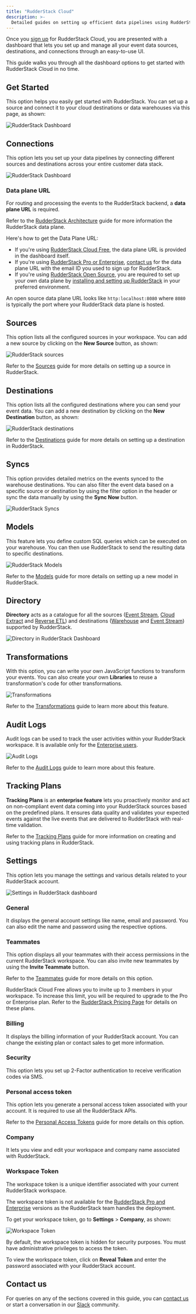 ```yaml
---
title: "RudderStack Cloud"
description: >-
  Detailed guides on setting up efficient data pipelines using RudderStack Cloud.
---
```


Once you [sign up](https://app.rudderstack.com/signup) for RudderStack Cloud, you are presented with a dashboard that lets you set up and manage all your event data sources, destinations, and connections through an easy-to-use UI.

This guide walks you through all the dashboard options to get started with RudderStack Cloud in no time.

## Get Started

This option helps you easily get started with RudderStack. You can set up a source and connect it to your cloud destinations or data warehouses via this page, as shown:

<img src="../assets/rs-cloud/get-started.png" alt="RudderStack Dashboard" />

## Connections

This option lets you set up your data pipelines by connecting different sources and destinations across your entire customer data stack.

<img src="../assets/rs-cloud/connections-dashboard.png" alt="RudderStack Dashboard" />

<br />

### Data plane URL

For routing and processing the events to the RudderStack backend, a **data plane URL** is required.

<div class="infoBlock">

Refer to the <a href="https://rudderstack.com/docs/get-started/rudderstack-architecture/">RudderStack Architecture</a> guide for more information the RudderStack data plane.
</div>

Here's how to get the Data Plane URL:

* If you're using [RudderStack Cloud Free](https://app.rudderlabs.com/signup?type=freetrial), the data plane URL is provided in the dashboard itself. 
* If you're using [RudderStack Pro or Enterprise](https://rudderstack.com/pricing), [contact us](https://rudderstack.com/join-rudderstack-slack-community) for the data plane URL with the email ID you used to sign up for RudderStack.
* If you're using [RudderStack Open Source](https://app.rudderstack.com/signup?type=opensource), you are required to set up your own data plane by [installing and setting up RudderStack](https://rudderstack.com/docs/rudderstack-open-source/installing-and-setting-up-rudderstack/) in your preferred environment.

<div class="successBlock">

An open source data plane URL looks like `http:localhost:8080` where `8080` is typically the port where your RudderStack data plane is hosted.
</div>

## Sources

This option lists all the configured sources in your workspace. You can add a new source by clicking on the **New Source** button, as shown:

<img src="../assets/rs-cloud/rudderstack-sources.png" alt="RudderStack sources" />

<div class="infoBlock">

Refer to the <a href="https://rudderstack.com/docs/rudderstack-cloud/sources/">Sources</a> guide for more details on setting up a source in RudderStack.
</div>

## Destinations

This option lists all the configured destinations where you can send your event data. You can add a new destination by clicking on the **New Destination** button, as shown:

<img src="../assets/rs-cloud/destinations.png" alt="RudderStack destinations" />

<div class="infoBlock">

Refer to the <a href="https://rudderstack.com/docs/rudderstack-cloud/destinations/">Destinations</a> guide for more details on setting up a destination in RudderStack.
</div>

## Syncs

This option provides detailed metrics on the events synced to the warehouse destinations. You can also filter the event data based on a specific source or destination by using the filter option in the header or sync the data manually by using the **Sync Now** button.

<img src="../assets/rs-cloud/syncs-dashboard.png" alt="RudderStack Syncs" />

## Models

This feature lets you define custom SQL queries which can be executed on your warehouse. You can then use RudderStack to send the resulting data to specific destinations.

<img src="../assets/warehouse-actions-sources/models-view-dashboard.png" alt="RudderStack Models" />

<div class="infoBlock">

Refer to the <a href="https://www.rudderstack.com/docs/reverse-etl/features/models/">Models</a> guide for more details on setting up a new model in RudderStack.
</div>

## Directory

**Directory** acts as a catalogue for all the sources ([Event Stream](https://rudderstack.com/docs/sources/cloud-apps/), [Cloud Extract](https://rudderstack.com/docs/sources/extract/) and [Reverse ETL](https://www.rudderstack.com/docs/reverse-etl/)) and destinations ([Warehouse](https://www.rudderstack.com/docs/data-warehouse-integrations/) and [Event Stream](https://www.rudderstack.com/docs/destinations/)) supported by RudderStack.

<img src="../assets/rs-cloud/directory.png" alt="Directory in RudderStack Dashboard" />

## Transformations

With this option, you can write your own JavaScript functions to transform your events. You can also create your own **Libraries** to reuse a transformation's code for other transformations.

<img src="../assets/rs-cloud/transformations-dashboard.png" alt="Transformations" />

<div class="infoBlock">

Refer to the <a href="https://rudderstack.com/docs/transformations/">Transformations</a> guide to learn more about this feature.
</div>

## Audit Logs

Audit logs can be used to track the user activities within your RudderStack workspace. It is available only for the [Enterprise users](https://www.rudderstack.com/pricing/).

<img src="../assets/rs-cloud/audit-logs-dashboard.png" alt="Audit Logs" />

<div class="infoBlock">

Refer to the <a href="https://rudderstack.com/docs/rudderstack-cloud/audit-logs/">Audit Logs</a> guide to learn more about this feature.
</div>

## Tracking Plans

**Tracking Plans** is an **enterprise feature** lets you proactively monitor and act on non-compliant event data coming into your RudderStack sources based on the predefined plans. It ensures data quality and validates your expected events against the live events that are delivered to RudderStack with real-time validation.

<div class="infoBlock">

Refer to the <a href="https://rudderstack.com/docs/data-governance/tracking-plans/">Tracking Plans</a> guide for more information on creating and using tracking plans in RudderStack.
</div>

## Settings

This option lets you manage the settings and various details related to your RudderStack account.

<img src="../assets/rs-cloud/settings-dashboard.png" alt="Settings in RudderStack dashboard" />

### General

It displays the general account settings like name, email and password. You can also edit the name and password using the respective options. 

### Teammates

This option displays all your teammates with their access permissions in the current RudderStack workspace. You can also invite new teammates by using the **Invite Teammate** button.

<div class="infoBlock">

Refer to the <a href="https://rudderstack.com/docs/rudderstack-cloud/teammates/">Teammates</a> guide for more details on this option.
</div>

<div class="successBlock">

RudderStack Cloud Free allows you to invite up to 3 members in your workspace. To increase this limit, you will be required to upgrade to the Pro or Enterprise plan. Refer to the <a href="https://rudderstack.com/pricing/">RudderStack Pricing Page</a> for details on these plans.
</div>

### Billing

It displays the billing information of your RudderStack account. You can change the existing plan or contact sales to get more information.

### Security

This option lets you set up 2-Factor authentication to receive verification codes via SMS.

### Personal access token

This option lets you generate a personal access token associated with your account. It is required to use all the RudderStack APIs.

<div class="infoBlock">

Refer to the <a href="https://www.rudderstack.com/docs/rudderstack-api/personal-access-tokens/">Personal Access Tokens</a> guide for more details on this option.
</div>

### Company

It lets you view and edit your workspace and company name associated with RudderStack.

### Workspace Token

The workspace token is a unique identifier associated with your current RudderStack workspace. 

<div class="warningBlock">

The workspace token is not available for the [RudderStack Pro and Enterprise](https://www.rudderstack.com/pricing/) versions as the RudderStack team handles the deployment. 
</div>

To get your workspace token, go to **Settings** > **Company**, as shown:

<img src="../assets/rs-cloud/workspace-token.png" alt="Workspace Token" />

<div class="warningBlock">

By default, the workspace token is hidden for security purposes. You must have <Link to="/rudderstack-cloud/teammates/#admin">administrative privileges</Link> to access the token.
</div>

To view the workspace token, click on <strong>Reveal Token</strong> and enter the password associated with your RudderStack account.

## Contact us

For queries on any of the sections covered in this guide, you can [contact us](mailto:%20docs@rudderstack.com) or start a conversation in our [Slack](https://rudderstack.com/join-rudderstack-slack-community) community.
